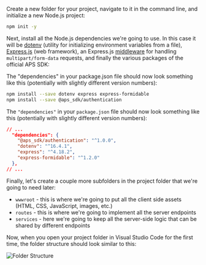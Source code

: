 Create a new folder for your project, navigate to it in the command line, and initialize a new
Node.js project:

```bash
npm init -y
```

Next, install all the Node.js dependencies we're going to use. In this case it will be
[dotenv](https://www.npmjs.com/package/dotenv) (utility for initializing environment variables from a file),
[Express.js](https://expressjs.com) (web framework), an Express.js [middleware](https://expressjs.com/en/guide/using-middleware.html)
for handling `multipart/form-data` requests, and finally the various packages of the official APS SDK:

The "dependencies" in your package.json file should now look something like this (potentially with slightly different version numbers):

```bash
npm install --save dotenv express express-formidable
npm install --save @aps_sdk/authentication
```

The `"dependencies"` in your `package.json` file should now look something like this
(potentially with slightly different version numbers):

```json
// ...
  "dependencies": {
    "@aps_sdk/authentication": "^1.0.0",
    "dotenv": "^16.4.1",
    "express": "^4.18.2",
    "express-formidable": "^1.2.0"
  },
// ...
```

Finally, let's create a couple more subfolders in the project folder that we're going
to need later:

- `wwwroot` - this is where we're going to put all the client side assets (HTML, CSS, JavaScript, images, etc.)
- `routes` - this is where we're going to implement all the server endpoints
- `services` - here we're going to keep all the server-side logic that can be shared by different endpoints

Now, when you open your project folder in Visual Studio Code for the first time, the folder structure
should look similar to this:

![Folder Structure](folder-structure.webp)
